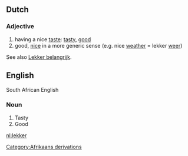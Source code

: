 ==Dutch==
===Adjective===
# having a nice [[taste]]: [[tasty]], [[good]]
# good, [[nice]] in a more generic sense (e.g. nice [[weather]] = lekker [[weer]])

See also [[Lekker belangrijk]].
==English==
South African English
===Noun===
# Tasty
# Good
[[Category:Afrikaans derivations]]

[[nl:lekker]]